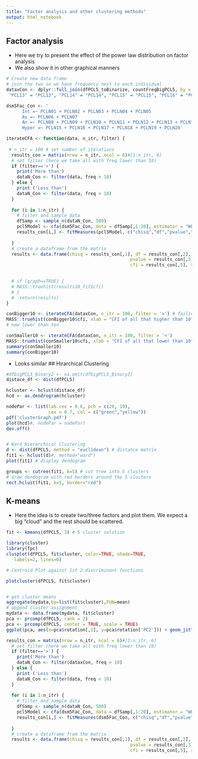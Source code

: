 ```yaml
---
title: "Factor analysis and other clustering methods"
output: html_notebook
---
```


## Factor analysis
- Here we try to present the effect of the power law distribution on factor analysis
- We also show it in other graphical manners 

```r
# Create new data frame
# join the two so we have frequency next to each individual
dataxCon <- dplyr::full_join(dfPCL5_toBinarize, countFreqBigPCL5, by = c("PCL1" = "PCL1", "PCL2" = "PCL2", "PCL3" = "PCL3", "PCL4" = "PCL4", "PCL5" = "PCL5", "PCL6" = "PCL6", "PCL7" = "PCL7", "PCL8" = "PCL8", "PCL9" = "PCL9", "PCL10" = "PCL10", "PCL11" = "PCL11", "PCL12" = "PCL12", 
 "PCL13" = "PCL13", "PCL14" = "PCL14", "PCL15" = "PCL15", "PCL16" = "PCL16", "PCL17" = "PCL17", "PCL18" = "PCL18", "PCL19" = "PCL19", "PCL20" = "PCL20"))

```

```r
dsm5Fac_Con <- '
      Int =~ PCLN01 + PCLN02 + PCLN03 + PCLN04 + PCLN05
      Av =~ PCLN06 + PCLN07
      An =~ PCLN08 + PCLN09 + PCLN10 + PCLN11 + PCLN12 + PCLN13 + PCLN14 
      Hyper =~ PCLN15 + PCLN16 + PCLN17 + PCLN18 + PCLN19 + PCLN20'

```

```r
iterateCFA <- function(data, n_itr, filter) {
  
 # n_itr = 100 # set number of iterations
  results_con = matrix(nrow = n_itr, ncol = 6)#[1:n_itr, 6]
  # set filter (here we take all with freq lower than 10)
  if (filter=='>') {
    print('More than')
    dataN_Con <- filter(data, freq > 10)  
  } else {
    print ('Less than')
    dataN_Con <- filter(data, freq < 10)  
  }
  
  for (i in 1:n_itr) {
    # filter and sample data
    dfSamp <- sample_n(dataN_Con, 500) 
    pcl5Model <- cfa(dsm5Fac_Con, data = dfSamp[,1:20], estimator = "WLSMV")
    results_con[i,] <- fitMeasures(pcl5Model, c("chisq","df","pvalue","srmr","cfi","rmsea"))
    
  }
  # create a dataframe from the matrix
  results <- data.frame(chisq = results_con[,1], df = results_con[,2],
                                               pvalue = results_con[,3], srmr = results_con[,4],
                                               cfi = results_con[,5], rmsea = results_con[,6])

 
  # if (graph==TRUE) {
  # MASS::truehist(results10_fit$cfi)
  # }
  #  return(results)
}
```

```r
conBigger10 <- iterateCFA(dataxCon, n_itr = 100, filter = '>') # failing
MASS::truehist(conBigger10$cfi, xlab = "CFI of all that higher than 10")
# now lower than ten

conSmaller10 <- iterateCFA(dataxCon, n_itr = 100, filter = '<')
MASS::truehist(conSmaller10$cfi, xlab = "CFI of all that lower than 10")
summary(conSmaller10)
summary(conBigger10)
```

- Looks similar
## Hirarchical Clustering
```r
#dfbigPCL5_Binary2 <- na.omit(dfbigPCL5_Binary2)
distace_df <- dist(dfPCL5)

hcluster <- hclust(distace_df)
hcd <- as.dendrogram(hcluster)

nodePar <- list(lab.cex = 0.6, pch = c(20, 19),
                cex = 0.7, col = c("green","yellow"))
pdf('clusterGraph.pdf')
plot(hcd)#, nodePar = nodePar)
dev.off()


# Ward Hierarchical Clustering
d <- dist(dfPCL5, method = "euclidean") # distance matrix
fit1 <- hclust(d)#, method="ward")
plot(fit1) # display dendogram

groups <- cutree(fit1, k=5) # cut tree into 5 clusters
# draw dendogram with red borders around the 5 clusters
rect.hclust(fit1, k=5, border="red")


```


## K-means
- Here the idea is to create two/three factors and plot them. We expect a big "cloud" and the rest should be scattered.

```r
fit <- kmeans(dfPCL5, 3) # 5 cluster solution

library(cluster)
library(fpc)
clusplot(dfPCL5, fit$cluster, color=TRUE, shade=TRUE,
   labels=2, lines=0)

# Centroid Plot against 1st 2 discriminant functions

plotcluster(dfPCL5, fit$cluster)


# get cluster means
aggregate(mydata,by=list(fit$cluster),FUN=mean)
# append cluster assignment
mydata <- data.frame(mydata, fit$cluster)
pca <- prcomp(dfPCL5, rank = 2)
pca <- prcomp(dfPCL5, center = TRUE, scale = TRUE)
ggplot(pca, aes(x=pca$rotation[,1], y=pca$rotation['PC2'])) + geom_jitter()
```



```r
results_con = matrix(nrow = n_itr, ncol = 6)#[1:n_itr, 6]
  # set filter (here we take all with freq lower than 10)
  if (filter=='>') {
    print('More than')
    dataN_Con <- filter(dataxCon, freq > 10)  
  } else {
    print ('Less than')
    dataN_Con <- filter(data, freq < 10)  
  }
  
  for (i in 1:n_itr) {
    # filter and sample data
    dfSamp <- sample_n(dataN_Con, 500) 
    pcl5Model <- cfa(dsm5Fac_Con, data = dfSamp[,1:20], estimator = "WLSMV")
    results_con[i,] <- fitMeasures(dsm5Fac_Con, c("chisq","df","pvalue","srmr","cfi","rmsea"))
    
  }
  # create a dataframe from the matrix
  results <- data.frame(chisq = results_con[,1], df = results_con[,2],
                                               pvalue = results_con[,3], srmr = results_con[,4],
                                               cfi = results_con[,5], rmsea = results_con[,6])

```

